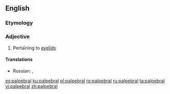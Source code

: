 ==English==

===Etymology===
{{rfe|lang=en}}

===Adjective===
{{en-adj}}

# Pertaining to [[eyelid]]s

====Translations====
{{trans-top|pertaining to eyelids}}
* Russian: {{t|ru|пальпебральный|m|tr=palpebrálʼnyj|sc=Cyrl}}, {{t-check|ru|[[относящийся]] [[к]] [[веко|веку]]|m|tr=otnosjáščijsja k véku|sc=Cyrl}} {{attention|ru|2=was "[[относящийся]] [[к]] [[веко|веку]]" - assumed sum-of-parts; if an idiom, remove the wikilinks to the individual words. see [[User:Kephir/gadgets/xte#Translation_fixing]]}}
{{trans-mid}}
{{trans-bottom}}

[[es:palpebral]]
[[ku:palpebral]]
[[pl:palpebral]]
[[ro:palpebral]]
[[ru:palpebral]]
[[ta:palpebral]]
[[vi:palpebral]]
[[zh:palpebral]]